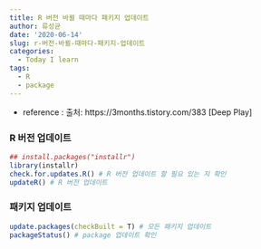 ```yaml
---
title: R 버전 바뀔 때마다 패키지 업데이트
author: 류성균
date: '2020-06-14'
slug: r-버전-바뀔-때마다-패키지-업데이트
categories:
  - Today I learn
tags:
  - R
  - package
---
```


- reference : 출처: https://3months.tistory.com/383 [Deep Play]

### R 버전 업데이트
```r
## install.packages("installr")
library(installr)
check.for.updates.R() # R 버전 업데이트 할 필요 있는 지 확인
updateR() # R 버전 업데이트
```

### 패키지 업데이트
```r
update.packages(checkBuilt = T) # 모든 패키지 업데이트
packageStatus() # package 업데이트 확인
```

